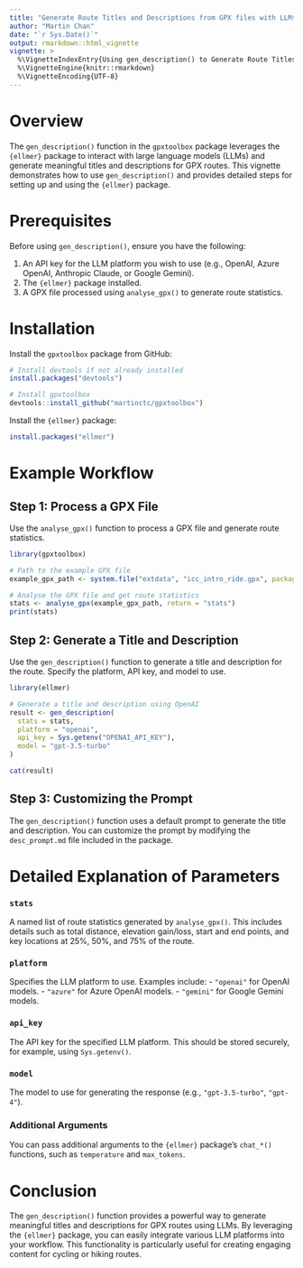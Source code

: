```yaml
---
title: "Generate Route Titles and Descriptions from GPX files with LLMs and {ellmer}"
author: "Martin Chan"
date: "`r Sys.Date()`"
output: rmarkdown::html_vignette
vignette: >
  %\VignetteIndexEntry{Using gen_description() to Generate Route Titles and Descriptions}
  %\VignetteEngine{knitr::rmarkdown}
  %\VignetteEncoding{UTF-8}
---
```


# Overview

The `gen_description()` function in the `gpxtoolbox` package leverages the `{ellmer}` package to interact with large language models (LLMs) and generate meaningful titles and descriptions for GPX routes. This vignette demonstrates how to use `gen_description()` and provides detailed steps for setting up and using the `{ellmer}` package.

# Prerequisites

Before using `gen_description()`, ensure you have the following:

1. An API key for the LLM platform you wish to use (e.g., OpenAI, Azure OpenAI, Anthropic Claude, or Google Gemini).
2. The `{ellmer}` package installed.
3. A GPX file processed using `analyse_gpx()` to generate route statistics.

# Installation

Install the `gpxtoolbox` package from GitHub:

```r
# Install devtools if not already installed
install.packages("devtools")

# Install gpxtoolbox
devtools::install_github("martinctc/gpxtoolbox")
```

Install the `{ellmer}` package:

```r
install.packages("ellmer")
```

# Example Workflow

## Step 1: Process a GPX File

Use the `analyse_gpx()` function to process a GPX file and generate route statistics.

```r
library(gpxtoolbox)

# Path to the example GPX file
example_gpx_path <- system.file("extdata", "icc_intro_ride.gpx", package = "gpxtoolbox")

# Analyse the GPX file and get route statistics
stats <- analyse_gpx(example_gpx_path, return = "stats")
print(stats)
```

## Step 2: Generate a Title and Description

Use the `gen_description()` function to generate a title and description for the route. Specify the platform, API key, and model to use.

```r
library(ellmer)

# Generate a title and description using OpenAI
result <- gen_description(
  stats = stats,
  platform = "openai",
  api_key = Sys.getenv("OPENAI_API_KEY"),
  model = "gpt-3.5-turbo"
)

cat(result)
```

## Step 3: Customizing the Prompt

The `gen_description()` function uses a default prompt to generate the title and description. You can customize the prompt by modifying the `desc_prompt.md` file included in the package.

# Detailed Explanation of Parameters

### `stats`

A named list of route statistics generated by `analyse_gpx()`. This includes details such as total distance, elevation gain/loss, start and end points, and key locations at 25%, 50%, and 75% of the route.

### `platform`

Specifies the LLM platform to use. Examples include:
- `"openai"` for OpenAI models.
- `"azure"` for Azure OpenAI models.
- `"gemini"` for Google Gemini models.

### `api_key`

The API key for the specified LLM platform. This should be stored securely, for example, using `Sys.getenv()`.

### `model`

The model to use for generating the response (e.g., `"gpt-3.5-turbo"`, `"gpt-4"`).

### Additional Arguments

You can pass additional arguments to the `{ellmer}` package's `chat_*()` functions, such as `temperature` and `max_tokens`.

# Conclusion

The `gen_description()` function provides a powerful way to generate meaningful titles and descriptions for GPX routes using LLMs. By leveraging the `{ellmer}` package, you can easily integrate various LLM platforms into your workflow. This functionality is particularly useful for creating engaging content for cycling or hiking routes.
